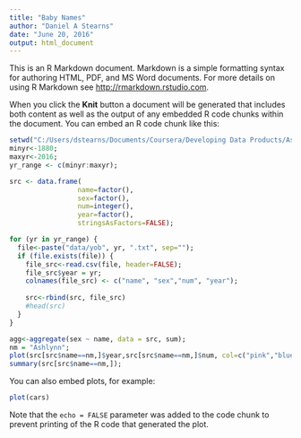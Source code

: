 ---
title: "Baby Names"
author: "Daniel A Stearns"
date: "June 20, 2016"
output: html_document
---

This is an R Markdown document. Markdown is a simple formatting syntax for authoring HTML, PDF, and MS Word documents. For more details on using R Markdown see <http://rmarkdown.rstudio.com>.

When you click the **Knit** button a document will be generated that includes both content as well as the output of any embedded R code chunks within the document. You can embed an R code chunk like this:

```{r}

setwd("C:/Users/dstearns/Documents/Coursera/Developing Data Products/Assignment") 
minyr<-1880;
maxyr<-2016;
yr_range <- c(minyr:maxyr);

src <- data.frame(
                 name=factor(), 
                 sex=factor(), 
                 num=integer(),
                 year=factor(),
                 stringsAsFactors=FALSE);

for (yr in yr_range) {
  file<-paste("data/yob", yr, ".txt", sep="");
  if (file.exists(file)) {
    file_src<-read.csv(file, header=FALSE);
    file_src$year = yr;
    colnames(file_src) <- c("name", "sex","num", "year");
    
    src<-rbind(src, file_src)
    #head(src)
  } 
}

agg<-aggregate(sex ~ name, data = src, sum);
nm = "Ashlynn";
plot(src[src$name==nm,]$year,src[src$name==nm,]$num, col=c("pink","blue"));
summary(src[src$name==nm,]);

```

You can also embed plots, for example:

```{r, echo=FALSE}
plot(cars)
```

Note that the `echo = FALSE` parameter was added to the code chunk to prevent printing of the R code that generated the plot.
